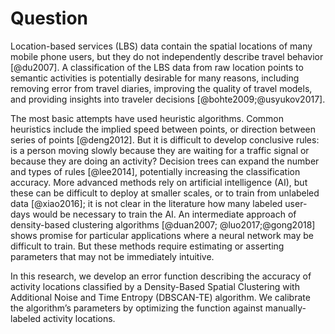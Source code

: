 <!--
:::{.callout-note}
This is a manuscript for the journal [*Findings*](https://findingspress.org),
which requires 3 sections labeled Question, Methods, and Findings. The total 
allowed word count in the abstract is 100, and 1000 in the paper body. Current 
count:

```r
wcq <- 299 - 46 # this callout contains 46 words
wcm <- 222 + 259 + 78
wcf <- 378
wct <- wcq + wcm + wcf
```

  - Abstract: 96
  - Question: `r wcq`
  - Methods: `r wcm`
  - Findings: `r wcf`
  - Total: `r wct`
:::
-->
# Question

Location-based services (LBS) data contain the spatial locations of many mobile
phone users, but they do not independently describe travel behavior [@du2007]. A 
classification of the LBS data from raw location points to semantic activities
is potentially desirable for many reasons, including removing error from travel diaries, 
improving the quality of travel models, and providing insights into
traveler decisions [@bohte2009;@usyukov2017]. 

The most basic attempts have used heuristic algorithms. 
Common heuristics include the implied speed between points, or 
direction between series of points [@deng2012].
But it is difficult to develop conclusive rules: is a person moving 
slowly because they are waiting for a traffic signal or because they are doing an activity?
Decision trees can expand the number and types of rules
[@lee2014], potentially increasing the classification accuracy.
More advanced methods rely on artificial intelligence (AI), but these can be
difficult to deploy at smaller scales, or to train from unlabeled data
[@xiao2016]; it is not clear in the literature how many labeled user-days would
be necessary to train the AI. An intermediate approach of
density-based clustering algorithms [@duan2007; @luo2017;@gong2018] shows
promise for particular applications where a neural network may be difficult to
train. But these methods require estimating or asserting parameters that may not
be immediately intuitive.

In this research, we develop an error function describing the accuracy of activity
locations classified by a Density-Based Spatial Clustering with Additional Noise
and Time Entropy (DBSCAN-TE) algorithm. We calibrate the algorithm's parameters
by optimizing the function against manually-labeled activity locations.
